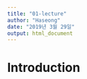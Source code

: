 ```yaml
---
title: "01-lecture"
author: "Haseong"
date: "2019년 3월 29일"
output: html_document
---
```


# Introduction 

